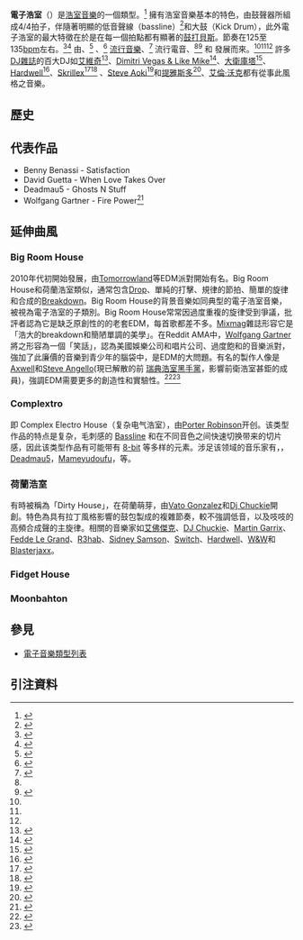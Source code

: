 {{Infobox music genre
    |name = 電子浩室|bgcolor = silver|color = black|stylistic_origins = [[浩室音樂|浩室音樂]]、 [[Electro_(music)|electro]]、 [[electroclash|electroclash]]、 [[synthpop|synthpop]]、 {{nowrap| [[tech_house|tech house]], [[hardbag|hardbag]]}}|cultural_origins = 2000年代|instruments = [[鼓機|鼓機]]、[[鍵盤樂器|鍵盤樂器]]、[[個人電腦|個人電腦]]、[[取樣器|取樣器]]、[[音序器|音序器]](Sequencer)、[[合成器|合成器]]|popularity = 自2000年代中期流行至今|derivatives = {{hlist|[[Big_Room_House|Big Room House]]|[[Complextro|Complextro]]|[[荷蘭浩室|荷蘭浩室]] | [[Fidget_House|Fidget House]] | [[Moombahton|Moombahton]]}}|subgenres = |subgenrelist = |regional_scenes = |fusiongenres = Electro tek |other_topics = }}

'''電子浩室'''（{{lang|en|'''Electro House'''}}）是[[浩室音樂|浩室音樂]]的一個類型。<ref name="Beat Explorers Dance Music Guide">{{cite web|title = Electro House|url = http://thedancemusicguide.com/electro-house|website = Beat Explorers' Dance Music Guide|quote = Electro House rose to prominence in the early to mid 00's as a heavier alternative to other house subgenres that were prevalent at the time. [...] Electro House usually sits somewhere between 125-135bpm and tracks are arranged in a way that gives a large focus on the climax or drop. This usually contains a heavy bassline, and frequently includes melodic elements to help establish cohesion within the track.|deadurl = yes|archiveurl = https://archive.is/20150615061216/http://thedancemusicguide.com/electro-house|archivedate = 2015-06-15}}</ref> 擁有浩室音樂基本的特色，由鼓聲器所組成4/4拍子，伴隨著明顯的低音聲線（bassline）<ref name="DI Electro House2">{{cite web|title = Electro House|url = http://www.di.fm/electro/|website = DI Radio|publisher = Digitally Imported|quote = Buzzing basslines, huge kicks, party rocking drops. House music packed full of gigantic bass and massive synths.|accessdate = 2015-07-03|archive-date = 2015-06-18|archive-url = https://web.archive.org/web/20150618141846/http://www.di.fm/electro|dead-url = yes}}</ref>和大鼓（Kick Drum），此外電子浩室的最大特徵在於是在每一個拍點都有顯著的[[鼓打貝斯|鼓打貝斯]]。節奏在125至135[[速度_(音樂)|bpm]]左右。<ref name="Beat Explorers Dance Music Guide">{{cite web|title = Electro House|url = http://thedancemusicguide.com/electro-house|website = Beat Explorers' Dance Music Guide|quote = Electro House rose to prominence in the early to mid 00's as a heavier alternative to other house subgenres that were prevalent at the time. [...] Electro House usually sits somewhere between 125-135bpm and tracks are arranged in a way that gives a large focus on the climax or drop. This usually contains a heavy bassline, and frequently includes melodic elements to help establish cohesion within the track.|deadurl = yes|archiveurl = https://archive.is/20150615061216/http://thedancemusicguide.com/electro-house|archivedate = 2015-06-15}}</ref><ref name="DI Electro House">{{cite web|title = Electro House|url = http://www.di.fm/electro/|website = DI Radio|publisher = Digitally Imported|quote = Buzzing basslines, huge kicks, party rocking drops. House music packed full of gigantic bass and massive synths.|accessdate = 2015-07-03|archive-date = 2015-06-18|archive-url = https://web.archive.org/web/20150618141846/http://www.di.fm/electro|dead-url = yes}}</ref> 由{{link-en|electro|Electro (music)}}、<ref name="3345 DJ Cyclopedia House music styles">{{cite web|title = Music Definitions - House music : styles|url = http://3345.com.au/cyclopedia/lev3_music_house_styles.htm|work = DJ Cyclopedia|publisher = 3345|quote = Electro house : Sometimes resembles tech house, but often influenced by the 'electro' sound of the early 1980's, aka breakdancing music, via samples or just synthesizer usage.|deadurl = yes|archiveurl = https://web.archive.org/web/20050710131821/http://3345.com.au/cyclopedia/lev3_music_house_styles.htm|archivedate = 2005-07-10}}</ref> {{link-en|electroclash|Electroclash}}、<ref name="da-housemusic Tumblr">{{cite web|title = Electro House|url = http://da-housemusic.tumblr.com/|publisher = Tumblr|accessdate = 2012-06-12|quote = It was in the early 2000s when a big movement of electroclash being mixed with synthpop. Meanwhile, tech house was also becoming more known and gaining some serious buzz. When the two were combined that is when Electro House came to be the way it is now. ... 'Satisfaction' was one of those songs that people would have stuck in their head for days. This song still continues to receive a lot of attention even now. It won world wide rewards as well as make Benny Benassi the father of Electro House.|archive-date = 2015-10-16|archive-url = https://web.archive.org/web/20151016014457/http://da-housemusic.tumblr.com/|dead-url = no}}</ref> [[流行音樂|流行音樂]]、<ref name="HubPages Style Music">{{cite web|last = music2electro|title = Electro House of Style Music|publisher = HubPages|quote = Many people want to find out exactly where did this style of music emerge from. There isn't any factual evidence to prove anything. As with most music history, it isn't certain. ... It is noted that about ten years ago there was a large revolutionary time in electro music being mixed with pop. At the same time tech house was gaining popularity. When the two were mixed that is when Electro House came to be the way it is now.}}</ref> 流行電音、<ref name="da-housemusic Tumblr" /><ref name="new-electro-house-music Blogger Quick Introduction">{{cite web|last = Electro Man|title = Quick Introduction to Electro House Genre|url = http://new-electro-house-music.blogspot.ca/2010/06/quick-introduction-to-electro-house.html|work = Electronic Music Blog!|publisher = Blogger|accessdate = 2012-06-12|quote = It was in the early 2000s when a big movement of electroclash being mixed with synthpop. At the same time tech house was gaining popularity. With the right events happening at the right times, the two came together [to form electro house].|archive-date = 2014-10-13|archive-url = https://web.archive.org/web/20141013065021/http://new-electro-house-music.blogspot.ca/2010/06/quick-introduction-to-electro-house.html|dead-url = yes}}</ref> 和 {{link-en|tech house|Tech house}}發展而來。<ref name="da-housemusic Tumblr" /><ref name="HubPages Style Music" /><ref name="new-electro-house-music Blogger Quick Introduction" /> 許多[[DJ雜誌|DJ雜誌]]的百大DJ如[[艾維奇|艾維奇]]<ref name="DJ Mag Top 100 Avicii 2014">{{cite web|last1 = Edwards|first1 = Owen|title = Avicii|url = http://djmag.com/djmag.com/content/top100djs/2014/Avicii|website = DJ Mag|quote = Style: Progressive, electro house, country/EDM, pop.|deadurl = yes|archiveurl = https://web.archive.org/web/20150630083809/http://www.djmag.com/djmag.com/content/top100djs/2014/Avicii|archivedate = 2015-06-30}}</ref>、[[Dimitri_Vegas_&_Like_Mike|Dimitri Vegas & Like Mike]]<ref name="DJ Mag Top 100 Dimitri Vegas & Like Mike 2011">{{cite web|last1 = Caryl|first1 = Kristan|title = Dimitri Vegas & Like Mike|url = http://djmag.com/node/17595|website = DJ Mag|quote = Their 'The Way We See The World' tune became the official Tomorrowland Anthem 2011 and topped Beatport's electro house chart|accessdate = 2015-07-03|archive-date = 2015-07-06|archive-url = https://web.archive.org/web/20150706232526/http://djmag.com/node/17595|dead-url = no}}</ref>、[[大衛庫塔|大衛庫塔]]<ref name="DJ Mag Top 100 David Guetta 2011">{{cite web|last1 = Loben|first1 = Carl|title = David Guetta|url = http://djmag.com/node/17517|website = DJ Mag|quote = Style: House - electro and melodic|accessdate = 2015-07-03|archive-date = 2015-05-30|archive-url = https://web.archive.org/web/20150530204843/http://djmag.com/node/17517|dead-url = no}}</ref>、[[Hardwell|Hardwell]]<ref name="DJ Mag Top 100 Hardwell 2011">{{cite web|last1 = Hughes|first1 = Claire|title = Hardwell|url = http://djmag.com/node/34696|website = DJ Mag|quote = 'I've DJed in nearly every single country in the world this year,' says 24-year-old progressive and electro house DJ/producer Hardwell.|accessdate = 2015-07-03|archive-date = 2015-06-29|archive-url = https://web.archive.org/web/20150629053028/http://djmag.com/node/34696|dead-url = no}}</ref>、[[史奇雷克斯|Skrillex]]<ref name="DJ Mag Top 100 Skrillex 2014">{{cite web|last1 = Edwards|first1 = Owen|title = Skrillex|url = http://djmag.com/djmag.com/content/top100djs/2014/Skrillex|website = DJ Mag|deadurl = yes|archiveurl = https://web.archive.org/web/20150523062719/http://djmag.com/djmag.com/content/top100djs/2014/Skrillex|archivedate = 2015-05-23}}</ref><ref name="Guardian New Band Skrillex">{{cite news|last = Lester|first = Paul|title = Skrillex (No 1,096)|url = http://www.guardian.co.uk/music/2011/sep/01/new-band-skrillex|work = New band of the day|publisher = The Guardian|accessdate = 2012-08-25|date = 2011-09-01|quote = ... Skrillex, a 23-year-old electro-house/dubstep producer ...|location = London}}</ref> 、[[史蒂夫·青木|Steve Aoki]]<ref name="DJ Mag Top 100 Steve Aoki 2013">{{cite web|last1 = Roullier|first1 = Ian|title = Steve Aoki|url = http://djmag.com/content/steve-aoki|website = DJ Mag|quote = Steve Aoki’s stock has risen once again over the past 12 months as he continues to perform the biggest, most audacious EDM sets across the globe and pump out his stomping, strutting electro house productions.|accessdate = 2015-07-03|archive-date = 2015-05-21|archive-url = https://web.archive.org/web/20150521141950/http://www.djmag.com/content/steve-aoki|dead-url = no}}</ref>和[[提雅斯多|提雅斯多]]<ref name="DJ Mag Top 100 Tiesto 2011">{{cite web|title = Tiesto|url = http://djmag.com/node/17519|website = DJ Mag|quote = Style: Electro/progressive house.|accessdate = 2015-07-03|archive-date = 2015-07-06|archive-url = https://web.archive.org/web/20150706230005/http://djmag.com/node/17519|dead-url = no}}</ref>、[[艾倫·沃克|艾倫·沃克]]都有從事此風格之音樂。{{Listen|filename = Electro House Loop.ogg|title = Electro house loop|description = 電子浩室的範例。精髓在於四四拍的每一個排點都下了一個重低音。這首節奏為130bpm。|pos = right}}

==歷史==
== 代表作品 ==
* Benny Benassi - Satisfaction
* David Guetta - When Love Takes Over
* Deadmau5 - Ghosts N Stuff
* Wolfgang Gartner - Fire Power<ref>{{Cite web|title = 浩室電音五大類型 的白話文解說 與 生化過程|author = DJ Cookie|accessdate = 2015-07-03}}</ref>

==延伸曲風==
===Big Room House===
{{Listen|filename=Bigroom house drop loop 30 sec.ogg|title=Bigroom house drop loop 30 sec.ogg|description=Big Room House的一個範例。}}
2010年代初開始發展，由[[Tomorrowland(音樂節)|Tomorrowland]]等EDM派對開始有名。Big Room House和荷蘭浩室類似，通常包含[[Drop|Drop]]、單純的打擊、規律的節拍、簡單的旋律和合成的[[Breakdown_(音樂)|Breakdown]]。Big Room House的背景音樂如同典型的電子浩室音樂，被視為電子浩室的子類別。Big Room House常常因過度重複的旋律受到爭議，批評者認為它是缺乏原創性的的老套EDM，每首歌都差不多。[[Mixmag|Mixmag]]雜誌形容它是「浩大的breakdown和簡陋單調的美學」。在Reddit AMA中，[[Wolfgang_Gartner|Wolfgang Gartner]]將之形容為一個「笑話」，認為美國娛樂公司和唱片公司、過度飽和的音樂派對，強加了此廉價的音樂到青少年的腦袋中，是EDM的大問題。有名的製作人像是[[Axwell|Axwell]]和[[Steve_Angello|Steve Angello]](現已解散的前
[[瑞典浩室黑手黨|瑞典浩室黑手黨]]，影響前衛浩室甚鉅的成員)，強調EDM需要更多的創造性和實驗性。<ref name=mixmag-bored>{{cite web|title=EDM Will Eat Itself: Big Room stars are getting bored|url=http://www.mixmag.net/music/the-blog/edm-will-eat-itself-big-room-stars-are-getting-bored|work=Mixmag|accessdate=2014-01-20|deadurl=yes|archiveurl=https://web.archive.org/web/20140118085704/http://www.mixmag.net/music/the-blog/edm-will-eat-itself-big-room-stars-are-getting-bored|archivedate=2014-01-18}}</ref><ref name=youredm-gartnerama>{{cite web|title=Wolfgang Gartner’s Reddit AMA RECAP, States His Distaste For The Big Room Movement & Claims There Is An "Over saturation" of Festivals|url=http://www.youredm.com/2014/01/08/wolfgang-gartners-ama-recap-states-distaste-big-room-movement-claims-saturation-festivals/|work=YourEDM|publisher=YourEDM, LLC|accessdate=2014-01-20}}</ref>
===Complextro===
即 Complex Electro House（复杂电气浩室），由[[Porter_Robinson|Porter Robinson]]开创。该类型作品的特点是复杂，毛刺感的 [[低音声部|Bassline]] 和在不同音色之间快速切换带来的切片感，因此该类型作品有可能带有 [[芯片音乐|8-bit]] 等多样的元素。涉足该领域的音乐家有{{link-en|Madeon}}，{{link-en|Virtual Riot}}，[[Deadmau5|Deadmau5]]，[[Mameyudoufu|Mameyudoufu]]，{{link-en|Nhato}}等。

===荷蘭浩室===
有時被稱為「Dirty House」，在荷蘭萌芽，由[[Vato_Gonzalez|Vato Gonzalez]]和[[Dj_Chuckie|Dj Chuckie]]開創。特色為具有拉丁風格影響的鼓包製成的複雜節奏，較不強調低音，以及吱吱的高頻合成聲的主旋律。相關的音樂家如[[艾佛傑克|艾佛傑克]]、[[DJ_Chuckie|DJ Chuckie]]、[[Martin_Garrix|Martin Garrix]]、[[Fedde_Le_Grand|Fedde Le Grand]]、[[R3hab|R3hab]]、[[Sidney_Samson|Sidney Samson]]、[[Switch|Switch]]、[[Hardwell|Hardwell]]、[[W&W|W&W]]和[[Blasterjaxx|Blasterjaxx]]。

===Fidget House===
===Moonbahton===

==參見==
*[[電子音樂類型列表|電子音樂類型列表]]
== 引注資料 ==
{{reflist}}
{{電子音樂類型|state=expanded}}
{{浩室音乐|state=expanded}}